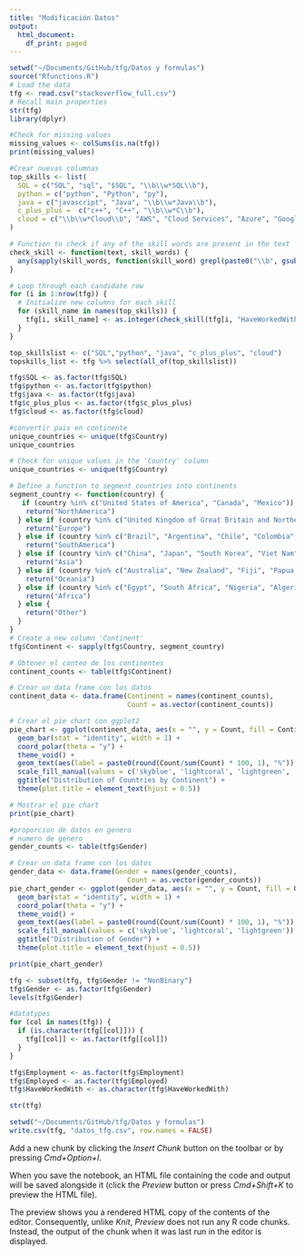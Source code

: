 ```yaml
---
title: "Modificación Datos"
output:
  html_document:
    df_print: paged
---
```

```r
setwd("~/Documents/GitHub/tfg/Datos y formulas")
source("Rfunctions.R")
# Load the data
tfg <- read.csv("stackoverflow_full.csv")
# Recall main properties
str(tfg)
library(dplyr)
```

```r
#Check for missing values 
missing_values <- colSums(is.na(tfg))
print(missing_values)
```

```r
#Crear nuevas columnas 
top_skills <- list(
  SQL = c("SQL", "sql", "$SQL", "\\b\\w*SQL\\b"),
  python = c("python", "Python", "py"),
  java = c("javascript", "Java", "\\b\\w*Java\\b"),
  c_plus_plus =  c("c++", "C++", "\\b\\w*C\\b"),
  cloud = c("\\b\\w*Cloud\\b", "AWS", "Cloud Services", "Azure", "Google Cloud Platform", "Oracle", "IBM")
)

# Function to check if any of the skill words are present in the text
check_skill <- function(text, skill_words) {
  any(sapply(skill_words, function(skill_word) grepl(paste0("\\b", gsub("\\+", "\\\\+", skill_word), "\\b"), tolower(text), ignore.case = TRUE)))
}

# Loop through each candidate row
for (i in 1:nrow(tfg)) {
  # Initialize new columns for each skill
  for (skill_name in names(top_skills)) {
    tfg[i, skill_name] <- as.integer(check_skill(tfg[i, "HaveWorkedWith"], top_skills[[skill_name]]))
  }
}

top_skillslist <- c("SQL","python", "java", "c_plus_plus", "cloud")
topskills_list <- tfg %>% select(all_of(top_skillslist))

tfg$SQL <- as.factor(tfg$SQL)
tfg$python <- as.factor(tfg$python)
tfg$java <- as.factor(tfg$java)
tfg$c_plus_plus <- as.factor(tfg$c_plus_plus)
tfg$cloud <- as.factor(tfg$cloud)
```

```r
#convertir pais en continente
unique_countries <- unique(tfg$Country)
unique_countries

# Check for unique values in the 'Country' column
unique_countries <- unique(tfg$Country)

# Define a function to segment countries into continents
segment_country <- function(country) {
   if (country %in% c("United States of America", "Canada", "Mexico")) {
    return("NorthAmerica")
  } else if (country %in% c("United Kingdom of Great Britain and Northern Ireland", "France", "Germany", "Spain", "Italy", "Portugal", "Belgium", "Netherlands", "Austria", "Switzerland", "Denmark", "Ireland", "Norway", "Sweden", "Finland", "Greece", "Czech Republic", "Slovakia", "Hungary", "Poland", "Russian Federation")) {
    return("Europe")
  } else if (country %in% c("Brazil", "Argentina", "Chile", "Colombia", "Peru", "Venezuela, Bolivarian Republic of...", "Bolivia", "Ecuador", "Guyana", "Paraguay", "Suriname", "Uruguay")) {
    return("SouthAmerica")
  } else if (country %in% c("China", "Japan", "South Korea", "Viet Nam", "India", "Sri Lanka", "Pakistan", "Bangladesh", "Indonesia", "Malaysia", "Philippines", "Taiwan", "Thailand", "Cambodia", "Myanmar", "Laos", "Singapore", "Hong Kong (S.A.R.)", "Afghanistan", "Bahrain", "Iran, Islamic Republic of...", "Iraq", "Israel", "Jordan", "Kazakhstan", "Kuwait", "Kyrgyzstan", "Lao People's Democratic Republic", "Lebanon", "Maldives", "Mongolia", "Nepal", "North Korea", "Oman", "Qatar", "Saudi Arabia", "Syria", "Tajikistan", "Timor-Leste", "Turkey", "Turkmenistan", "United Arab Emirates", "Uzbekistan", "Yemen")) {
    return("Asia")
  } else if (country %in% c("Australia", "New Zealand", "Fiji", "Papua New Guinea", "Solomon Islands", "Vanuatu", "Samoa", "Tonga", "Kiribati", "Marshall Islands", "Micronesia, Federated States of", "Nauru", "Palau", "Tuvalu")) {
    return("Oceania")
  } else if (country %in% c("Egypt", "South Africa", "Nigeria", "Algeria", "Morocco", "Kenya", "Ghana", "Angola", "Sudan", "Tunisia", "Mauritius", "Mauritania", "Seychelles", "Cape Verde", "Madagascar", "Botswana", "Zambia", "Zimbabwe", "Uganda", "Malawi", "Namibia", "Lesotho", "Liberia", "Sierra Leone", "Mali", "Guinea", "Senegal", "Gambia", "Benin", "Burkina Faso", "Togo", "Ivory Coast", "Gabon", "Cameroon", "Niger", "Chad", "Central African Republic", "Somalia", "Ethiopia", "Djibouti", "Eritrea", "Mozambique", "Comoros", "Rwanda", "Burundi", "Tanzania", "Congo, Republic of the...", "Democratic Republic of the Congo", "Equatorial Guinea", "Sao Tome and Principe", "Cabo Verde", "Sierra Leone", "Grenada", "Barbados", "Jamaica", "Haiti", "Cuba", "Dominican Republic", "Haiti", "Trinidad and Tobago", "Bahamas", "Antigua and Barbuda", "Saint Lucia", "Saint Vincent and the Grenadines", "Grenada", "Dominica", "Saint Kitts and Nevis", "Guyana", "Suriname", "French Guiana")){
    return("Africa")
  } else {
    return("Other")
  }
}
# Create a new column 'Continent'
tfg$Continent <- sapply(tfg$Country, segment_country)
```

```r
# Obtener el conteo de los continentes
continent_counts <- table(tfg$Continent)

# Crear un data frame con los datos
continent_data <- data.frame(Continent = names(continent_counts),
                             Count = as.vector(continent_counts))

# Crear el pie chart con ggplot2
pie_chart <- ggplot(continent_data, aes(x = "", y = Count, fill = Continent)) +
  geom_bar(stat = "identity", width = 1) +
  coord_polar(theta = "y") +
  theme_void() +
  geom_text(aes(label = paste0(round(Count/sum(Count) * 100, 1), "%")), position = position_stack(vjust = 0.5)) +
  scale_fill_manual(values = c('skyblue', 'lightcoral', 'lightgreen', 'lightgray', 'lightpink', 'lightyellow','violet')) +
  ggtitle("Distribution of Countries by Continent") +
  theme(plot.title = element_text(hjust = 0.5))

# Mostrar el pie chart
print(pie_chart)
```

```r
#proporcion de datos en genero
# numero de genero 
gender_counts <- table(tfg$Gender)

# Crear un data frame con los datos
gender_data <- data.frame(Gender = names(gender_counts),
                             Count = as.vector(gender_counts))
pie_chart_gender <- ggplot(gender_data, aes(x = "", y = Count, fill = Gender)) +
  geom_bar(stat = "identity", width = 1) +
  coord_polar(theta = "y") +
  theme_void() +
  geom_text(aes(label = paste0(round(Count/sum(Count) * 100, 1), "%")), position = position_stack(vjust = 0.5)) +
  scale_fill_manual(values = c('skyblue', 'lightcoral', 'lightgreen')) +
  ggtitle("Distribution of Gender") +
  theme(plot.title = element_text(hjust = 0.5))

print(pie_chart_gender)
```

```r
tfg <- subset(tfg, tfg$Gender != "NonBinary")
tfg$Gender <- as.factor(tfg$Gender)
levels(tfg$Gender)
```

```r
#datatypes
for (col in names(tfg)) {
  if (is.character(tfg[[col]])) {
    tfg[[col]] <- as.factor(tfg[[col]])
  }
}

tfg$Employment <- as.factor(tfg$Employment)
tfg$Employed <- as.factor(tfg$Employed)
tfg$HaveWorkedWith <- as.character(tfg$HaveWorkedWith)

str(tfg)
```
```r
setwd("~/Documents/GitHub/tfg/Datos y formulas")
write.csv(tfg, "datos_tfg.csv", row.names = FALSE)

```

Add a new chunk by clicking the *Insert Chunk* button on the toolbar or by pressing *Cmd+Option+I*.

When you save the notebook, an HTML file containing the code and output will be saved alongside it (click the *Preview* button or press *Cmd+Shift+K* to preview the HTML file).

The preview shows you a rendered HTML copy of the contents of the editor. Consequently, unlike *Knit*, *Preview* does not run any R code chunks. Instead, the output of the chunk when it was last run in the editor is displayed.

